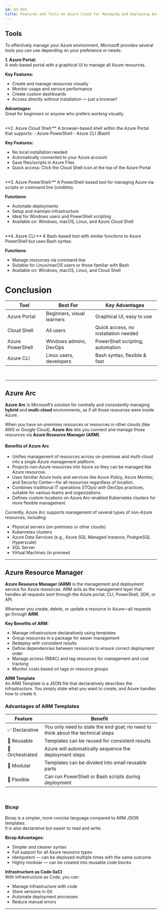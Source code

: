 ```yaml
---
id: AZ-910
title: Features and Tools on Azure Cloud for Managing and Deploying Azure Resources
---
```


## Tools

To effectively manage your Azure environment, Microsoft provides several tools you can use depending on your preference or needs:

**1. Azure Portal:**  
A web-based portal with a graphical UI to manage all Azure resources.

**Key Features:**  
- Create and manage resources visually  
- Monitor usage and service performance  
- Create custom dashboards  
- Access directly without installation — just a browser!

**Advantages:**  
Great for beginners or anyone who prefers working visually.

<br/>
**2. Azure Cloud Shell:**  
A browser-based shell within the Azure Portal that supports:  
- Azure PowerShell  
- Azure CLI (Bash)

**Key Features:**  
- No local installation needed  
- Automatically connected to your Azure account  
- Save files/scripts in Azure Files  
- Quick access: Click the Cloud Shell icon at the top of the Azure Portal  

<br/>
**3. Azure PowerShell:**  
A PowerShell-based tool for managing Azure via scripts or command line (cmdlets).

**Functions:**  
- Automate deployments  
- Setup and maintain infrastructure  
- Ideal for Windows users and PowerShell scripting  
- Available on: Windows, macOS, Linux, and Azure Cloud Shell  

<br/>
**4. Azure CLI:**  
A Bash-based tool with similar functions to Azure PowerShell but uses Bash syntax.

**Functions:**  
- Manage resources via command line  
- Suitable for Linux/macOS users or those familiar with Bash  
- Available on: Windows, macOS, Linux, and Cloud Shell  

# Conclusion

| Tool             | Best For                   | Key Advantages                           |
|------------------|----------------------------|-------------------------------------------|
| Azure Portal     | Beginners, visual learners | Graphical UI, easy to use                 |
| Cloud Shell      | All users                  | Quick access, no installation needed      |
| Azure PowerShell | Windows admins, DevOps     | PowerShell scripting, automation          |
| Azure CLI        | Linux users, developers    | Bash syntax, flexible & fast              |
<br/>

---------------------------------------------------------------------------------------------------------------------------------------------------

## Azure Arc

**Azure Arc** is Microsoft’s solution for centrally and consistently managing **hybrid** and **multi-cloud** environments, 
as if all those resources were inside Azure.

When you have on-premises resources or resources in other clouds (like AWS or Google Cloud), **Azure Arc** lets you connect and manage those resources via **Azure Resource Manager (ARM)**.

#### Benefits of Azure Arc

- Unifies management of resources across on-premises and multi-cloud into a single Azure management platform.  
- Projects non-Azure resources into Azure so they can be managed like Azure resources.  
- Uses familiar Azure tools and services like Azure Policy, Azure Monitor, and Security Center—for all resources regardless of location.  
- Combines traditional IT operations (ITOps) with DevOps practices, suitable for various teams and organizations.  
- Defines custom locations on Azure Arc–enabled Kubernetes clusters for more flexible management.

Currently, Azure Arc supports management of several types of non-Azure resources, including:  
- Physical servers (on-premises or other clouds)  
- Kubernetes clusters  
- Azure Data Services (e.g., Azure SQL Managed Instance, PostgreSQL Hyperscale)  
- SQL Server  
- Virtual Machines (in preview)  

---------------------------------------------------------------------------------------------------------------------------------------------------

## Azure Resource Manager

**Azure Resource Manager (ARM)** is the management and deployment service for Azure resources. ARM acts as the management layer that handles all requests sent through the Azure portal, CLI, PowerShell, SDK, or API.

Whenever you create, delete, or update a resource in Azure—all requests go through **ARM**.

**Key Benefits of ARM:**  
- Manage infrastructure declaratively using templates  
- Group resources in a package for easier management  
- Redeploy with consistent results  
- Define dependencies between resources to ensure correct deployment order  
- Manage access (RBAC) and tag resources for management and cost tracking  
- Monitor costs based on tags or resource groups  

**ARM Template**  
An ARM Template is a JSON file that declaratively describes the infrastructure. You simply state what you want to create, and Azure handles how to create it.

### Advantages of ARM Templates

| Feature       | Benefit                                                                 |
|----------------|------------------------------------------------------------------------|
| ✅ Declarative   | You only need to state the end goal; no need to think about the technical steps |
| 📄 Reusable      | Templates can be reused for consistent results                        |
| 🧩 Orchestrated  | Azure will automatically sequence the deployment steps                |
| 🌱 Modular       | Templates can be divided into small reusable parts                    |
| 🔁 Flexible      | Can run PowerShell or Bash scripts during deployment                  |
<br/>

### Bicep  
Bicep is a simpler, more concise language compared to ARM JSON templates.  
It is also declarative but easier to read and write.

**Bicep Advantages:**  
- Simpler and cleaner syntax  
- Full support for all Azure resource types  
- Idempotent — can be deployed multiple times with the same outcome  
- Highly modular — can be created into reusable code blocks  

**Infrastructure as Code (IaC)**  
With Infrastructure as Code, you can:  
- Manage infrastructure with code  
- Store versions in Git  
- Automate deployment processes  
- Reduce manual errors  

---------------------------------------------------------------------------------------------------------------------------------------------------
